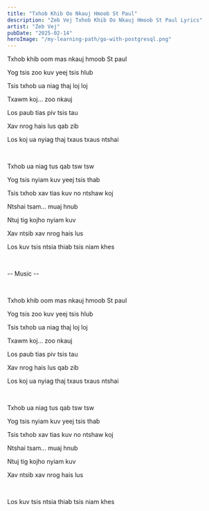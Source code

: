 ```yaml
---
title: "Txhob Khib Oo Nkauj Hmoob St Paul"
description: "Zeb Vej Txhob Khib Oo Nkauj Hmoob St Paul Lyrics"
artist: "Zeb Vej"
pubDate: "2025-02-14"
heroImage: "/my-learning-path/go-with-postgresql.png"
---
```


Txhob khib oom mas nkauj hmoob St paul

Yog tsis zoo kuv yeej tsis hlub

Tsis txhob ua niag thaj loj loj

Txawm koj... zoo nkauj

Los paub tias piv tsis tau

Xav nrog hais lus qab zib

Los koj ua nyiag thaj txaus txaus ntshai

<br />

Txhob ua niag tus qab tsw tsw

Yog tsis nyiam kuv yeej tsis thab

Tsis txhob xav tias kuv no ntshaw koj

Ntshai tsam... muaj hnub

Ntuj tig kojho nyiam kuv

Xav ntsib xav nrog hais lus

Los kuv tsis ntsia thiab tsis niam khes

<br />

-- Music --

<br />

Txhob khib oom mas nkauj hmoob St paul

Yog tsis zoo kuv yeej tsis hlub

Tsis txhob ua niag thaj loj loj

Txawm koj... zoo nkauj

Los paub tias piv tsis tau

Xav nrog hais lus qab zib

Los koj ua nyiag thaj txaus txaus ntshai

<br />

Txhob ua niag tus qab tsw tsw

Yog tsis nyiam kuv yeej tsis thab

Tsis txhob xav tias kuv no ntshaw koj

Ntshai tsam... muaj hnub

Ntuj tig kojho nyiam kuv

Xav ntsib xav nrog hais lus

<br />

Los kuv tsis ntsia thiab tsis niam khes
